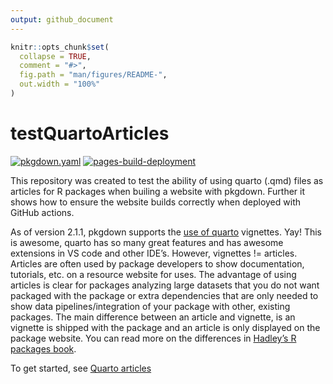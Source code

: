 ```yaml
---
output: github_document
---
```


<!-- README.md is generated from README.Rmd. Please edit that file -->

```r
knitr::opts_chunk$set(
  collapse = TRUE,
  comment = "#>",
  fig.path = "man/figures/README-",
  out.width = "100%"
)
```

# testQuartoArticles

<!-- badges: start -->
[![pkgdown.yaml](https://github.com/amason30/testQuartoArticles/actions/workflows/pkgdown.yaml/badge.svg)](https://github.com/amason30/testQuartoArticles/actions/workflows/pkgdown.yaml)
[![pages-build-deployment](https://github.com/amason30/testQuartoArticles/actions/workflows/pages/pages-build-deployment/badge.svg)](https://github.com/amason30/testQuartoArticles/actions/workflows/pages/pages-build-deployment)
<!-- badges: end -->

This repository was created to test the ability of using quarto (.qmd) files as articles for R packages when builing a website with pkgdown. Further it shows how to ensure the website builds correctly when deployed with GitHub actions.

As of version 2.1.1, pkgdown supports the [use of quarto](https://pkgdown.r-lib.org/articles/quarto.html) vignettes. Yay! This is awesome, quarto has so many great features and has awesome extensions in VS code and other IDE's. However, vignettes != articles. Articles are often used by package developers to show documentation, tutorials, etc. on a resource website for uses. The advantage of using articles is clear for packages analyzing large datasets that you do not want packaged with the package or extra dependencies that are only needed to show data pipelines/integration of your package with other, existing packages. The main difference between an article and vignette, is an vignette is shipped with the package and an article is only displayed on the package website. You can read more on the differences in [Hadley's R packages book](https://r-pkgs.org/vignettes.html#sec-vignettes-article).

To get started, see [Quarto articles](https://amason30.github.io/testQuartoArticles/articles/quarto-article1.html)
